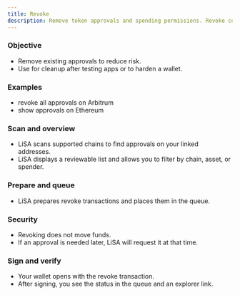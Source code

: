 ```yaml
---
title: Revoke
description: Remove token approvals and spending permissions. Revoke contract access to your assets for security.
---
```


### Objective
- Remove existing approvals to reduce risk.
- Use for cleanup after testing apps or to harden a wallet.

### Examples
- revoke all approvals on Arbitrum
- show approvals on Ethereum

### Scan and overview
- LiSA scans supported chains to find approvals on your linked addresses.
- LiSA displays a reviewable list and allows you to filter by chain, asset, or spender.

### Prepare and queue
- LiSA prepares revoke transactions and places them in the queue.

### Security
- Revoking does not move funds.
- If an approval is needed later, LiSA will request it at that time.

### Sign and verify
- Your wallet opens with the revoke transaction.
- After signing, you see the status in the queue and an explorer link.
